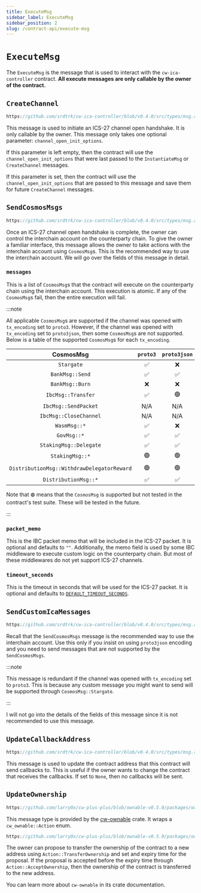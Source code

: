 ```yaml
---
title: ExecuteMsg
sidebar_label: ExecuteMsg
sidebar_position: 2
slug: /contract-api/execute-msg
---
```


# `ExecuteMsg`

The `ExecuteMsg` is the message that is used to interact with the `cw-ica-controller` contract.
**All execute messages are only callable by the owner of the contract.**

## `CreateChannel`

```rust reference
https://github.com/srdtrk/cw-ica-controller/blob/v0.4.0/src/types/msg.rs#L27-L37
```

This message is used to initiate an ICS-27 channel open handshake. It is only callable by the owner.
This message only takes one optional parameter: `channel_open_init_options`.

If this parameter is left empty, then the contract will use the `channel_open_init_options` that were last
passed to the `InstantiateMsg` or `CreateChannel` messages.

If this parameter is set, then the contract will use the `channel_open_init_options` that are passed to this
message and save them for future `CreateChannel` messages.

## `SendCosmosMsgs`

```rust reference
https://github.com/srdtrk/cw-ica-controller/blob/v0.4.0/src/types/msg.rs#L38-L52
```

Once an ICS-27 channel open handshake is complete, the owner can control the interchain account on the counterparty
chain. To give the owner a familiar interface, this message allows the owner to take actions with the interchain
account using `CosmosMsg`s. This is the recommended way to use the interchain account. We will go over the fields of
this message in detail.

### `messages`

This is a list of `CosmosMsg`s that the contract will execute on the counterparty chain using the interchain account.
This execution is atomic. If any of the `CosmosMsg`s fail, then the entire execution will fail.

:::note

All applicable `CosmosMsg`s are supported if the channel was opened with `tx_encoding` set to `proto3`.
However, if the channel was opened with `tx_encoding` set to `proto3json`, then some `CosmosMsg`s are not supported.
Below is a table of the supported `CosmosMsg`s for each `tx_encoding`.

|                **CosmosMsg**               | `proto3` | `proto3json` |
|:------------------------------------------:|:--------:|:------------:|
|                 `Stargate`                 |     ✅    |       ❌      |
|               `BankMsg::Send`              |     ✅    |       ✅      |
|               `BankMsg::Burn`              |     ❌    |       ❌      |
|             `IbcMsg::Transfer`             |     ✅    |       🟢      |
|            `IbcMsg::SendPacket`            |    N/A   |      N/A     |
|           `IbcMsg::CloseChannel`           |    N/A   |      N/A     |
|                `WasmMsg::*`                |     ✅    |       ❌      |
|                 `GovMsg::*`                |     ✅    |       ✅      |
|           `StakingMsg::Delegate`           |     ✅    |       ✅      |
|               `StakingMsg::*`              |     🟢    |       🟢      |
| `DistributionMsg::WithdrawDelegatorReward` |     🟢    |       🟢      |
|            `DistributionMsg::*`            |     ✅    |       ✅      |

Note that `🟢` means that the `CosmosMsg` is supported but not tested in the contract's test suite.
These will be tested in the future.

:::

### `packet_memo`

This is the IBC packet memo that will be included in the ICS-27 packet. It is optional and defaults to `""`.
Additionally, the memo field is used by some IBC middleware to execute custom logic on the counterparty chain.
But most of these middlewares do not yet support ICS-27 channels.

### `timeout_seconds`

This is the timeout in seconds that will be used for the ICS-27 packet. It is optional and defaults to [`DEFAULT_TIMEOUT_SECONDS`](https://github.com/srdtrk/cw-ica-controller/blob/v0.4.0/src/ibc/types/packet.rs#L15-L16).

## `SendCustomIcaMessages`

```rust reference
https://github.com/srdtrk/cw-ica-controller/blob/v0.4.0/src/types/msg.rs#L53-L89
```

Recall that the `SendCosmosMsgs` message is the recommended way to use the interchain account. Use this only if you
insist on using `proto3json` encoding and you need to send messages that are not supported by the `SendCosmosMsgs`.

:::note

This message is redundant if the channel was opened with `tx_encoding` set to `proto3`. This is because any custom
message you might want to send will be supported through `CosmosMsg::Stargate`.

:::

I will not go into the details of the fields of this message since it is not recommended to use this message.

## `UpdateCallbackAddress`

```rust reference
https://github.com/srdtrk/cw-ica-controller/blob/v0.4.0/src/types/msg.rs#L90-L95
```

This message is used to update the contract address that this contract will send callbacks to.
This is useful if the owner wants to change the contract that receives the callbacks.
If set to `None`, then no callbacks will be sent.

## `UpdateOwnership`

```rust reference
https://github.com/larry0x/cw-plus-plus/blob/ownable-v0.5.0/packages/ownable/derive/src/lib.rs#L86-L90
```

This message type is provided by the [cw-ownable](https://crates.io/crates/cw-ownable) crate. It wraps a
`cw_ownable::Action` enum.

```rust reference
https://github.com/larry0x/cw-plus-plus/blob/ownable-v0.5.0/packages/ownable/src/lib.rs#L31-L57
```

The owner can propose to transfer the ownership of the contract to a new address using `Action::TransferOwnership` and
set and expiry time for the proposal. If the proposal is accepted before the expiry time through
`Action::AcceptOwnership`, then the ownership of the contract is transferred to the new address.

You can learn more about `cw-ownable` in its crate documentation.

